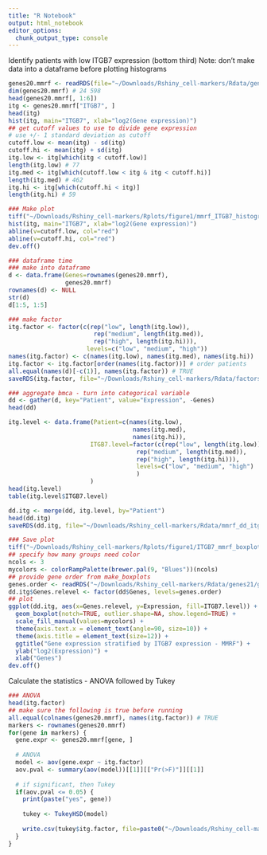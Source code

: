 ```yaml
---
title: "R Notebook"
output: html_notebook
editor_options: 
  chunk_output_type: console
---
```


Identify patients with low ITGB7 expression (bottom third)
Note: don't make data into a dataframe before plotting histograms
```r
genes20.mmrf <- readRDS(file="~/Downloads/Rshiny_cell-markers/Rdata/genes21/genes24_mmrf.rds")
dim(genes20.mmrf) # 24 598
head(genes20.mmrf[, 1:6])
itg <- genes20.mmrf["ITGB7", ]
head(itg)
hist(itg, main="ITGB7", xlab="log2(Gene expression)")
## get cutoff values to use to divide gene expression
# use +/- 1 standard deviation as cutoff
cutoff.low <- mean(itg) - sd(itg)
cutoff.hi <- mean(itg) + sd(itg)
itg.low <- itg[which(itg < cutoff.low)]
length(itg.low) # 77
itg.med <- itg[which(cutoff.low < itg & itg < cutoff.hi)]
length(itg.med) # 462
itg.hi <- itg[which(cutoff.hi < itg)]
length(itg.hi) # 59

### Make plot
tiff("~/Downloads/Rshiny_cell-markers/Rplots/figure1/mmrf_ITGB7_histogram.tiff", res = 300, width = 6, height = 4, units = "in")
hist(itg, main="ITGB7", xlab="log2(Gene expression)")
abline(v=cutoff.low, col="red")
abline(v=cutoff.hi, col="red")
dev.off()

### dataframe time
### make into dataframe
d <- data.frame(Genes=rownames(genes20.mmrf),
                genes20.mmrf)
rownames(d) <- NULL
str(d)
d[1:5, 1:5]

### make factor
itg.factor <- factor(c(rep("low", length(itg.low)), 
                        rep("medium", length(itg.med)), 
                        rep("high", length(itg.hi))),
                      levels=c("low", "medium", "high"))
names(itg.factor) <- c(names(itg.low), names(itg.med), names(itg.hi))
itg.factor <- itg.factor[order(names(itg.factor))] # order patients
all.equal(names(d)[-c(1)], names(itg.factor)) # TRUE
saveRDS(itg.factor, file="~/Downloads/Rshiny_cell-markers/Rdata/factors/mmrf_itgb7_factors.rds")

### aggregate bmca - turn into categorical variable
dd <- gather(d, key="Patient", value="Expression", -Genes)
head(dd)

itg.level <- data.frame(Patient=c(names(itg.low), 
                                   names(itg.med), 
                                   names(itg.hi)), 
                       ITGB7.level=factor(c(rep("low", length(itg.low)), 
                                    rep("medium", length(itg.med)), 
                                    rep("high", length(itg.hi))),
                                    levels=c("low", "medium", "high")
                                    )
                       )
head(itg.level)
table(itg.level$ITGB7.level)

dd.itg <- merge(dd, itg.level, by="Patient")
head(dd.itg)
saveRDS(dd.itg, file="~/Downloads/Rshiny_cell-markers/Rdata/mmrf_dd_itgb7_levels.rds")

### Save plot
tiff("~/Downloads/Rshiny_cell-markers/Rplots/figure1/ITGB7_mmrf_boxplot_genes24.tiff", res = 300, width = 10, height = 7, units = "in")
## specify how many groups need color
ncols <- 3
mycolors <- colorRampPalette(brewer.pal(9, "Blues"))(ncols)
## provide gene order from make_boxplots
genes.order <- readRDS("~/Downloads/Rshiny_cell-markers/Rdata/genes21/genes24_order.rds")
dd.itg$Genes.relevel <- factor(dd$Genes, levels=genes.order)
## plot
ggplot(dd.itg, aes(x=Genes.relevel, y=Expression, fill=ITGB7.level)) +
  geom_boxplot(notch=TRUE, outlier.shape=NA, show.legend=TRUE) +
  scale_fill_manual(values=mycolors) +
  theme(axis.text.x = element_text(angle=90, size=10)) +
  theme(axis.title = element_text(size=12)) +
  ggtitle("Gene expression stratified by ITGB7 expression - MMRF") + 
  ylab("log2(Expression)") +
  xlab("Genes")
dev.off()
```


Calculate the statistics - ANOVA followed by Tukey
```r
### ANOVA
head(itg.factor)
## make sure the following is true before running
all.equal(colnames(genes20.mmrf), names(itg.factor)) # TRUE
markers <- rownames(genes20.mmrf)
for(gene in markers) {
  gene.expr <- genes20.mmrf[gene, ]
  
  # ANOVA
  model <- aov(gene.expr ~ itg.factor)
  aov.pval <- summary(aov(model))[[1]][["Pr(>F)"]][[1]]
  
  # if significant, then Tukey
  if(aov.pval <= 0.05) {
    print(paste("yes", gene))
    
    tukey <- TukeyHSD(model)
    
    write.csv(tukey$itg.factor, file=paste0("~/Downloads/Rshiny_cell-markers/Rtables/ITGB7_mmrf_tukey/", gene, ".csv"))
  }
}
```